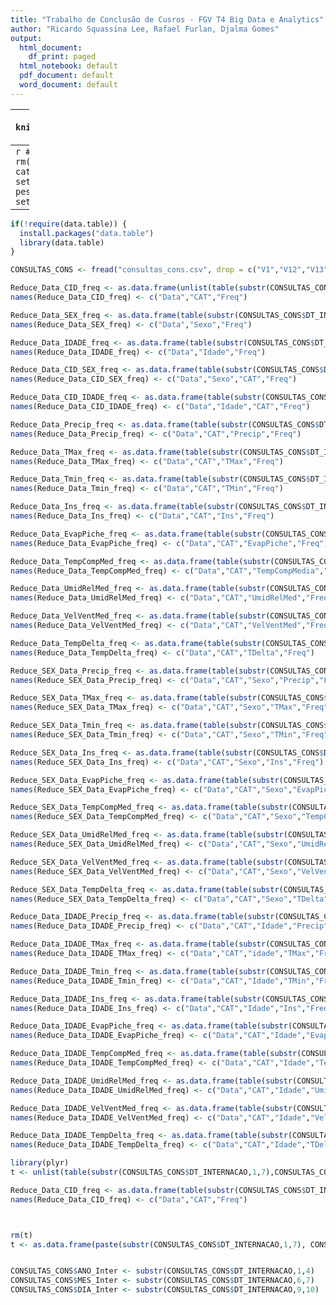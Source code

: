 ```yaml
---
title: "Trabalho de Conclusão de Cusros - FGV T4 Big Data e Analytics"
author: "Ricardo Squassina Lee, Rafael Furlan, Djalma Gomes"
output:
  html_document:
    df_print: paged
  html_notebook: default
  pdf_document: default
  word_document: default
---
```


---
```r
knitr::opts_chunk$set(echo = TRUE)
```


---
```r
#Iniciando o ambiente
rm(list = ls())
cat("\014") 
# setwd("~/Tresors/zz-pessoal/FGV/git/TCC")
setwd("./")
```

---
```r
if(!require(data.table)) {
  install.packages("data.table")
  library(data.table)
}

```

```r
CONSULTAS_CONS <- fread("consultas_cons.csv", drop = c("V1","V12","V13"))
```


```r
Reduce_Data_CID_freq <- as.data.frame(unlist(table(substr(CONSULTAS_CONS$DT_INTERNACAO,1,7),CONSULTAS_CONS$CAT)), stringsAsFactors = FALSE)
names(Reduce_Data_CID_freq) <- c("Data","CAT","Freq")

Reduce_Data_SEX_freq <- as.data.frame(table(substr(CONSULTAS_CONS$DT_INTERNACAO,1,7),CONSULTAS_CONS$SEXO_BENEFICIARIO))
names(Reduce_Data_SEX_freq) <- c("Data","Sexo","Freq")

Reduce_Data_IDADE_freq <- as.data.frame(table(substr(CONSULTAS_CONS$DT_INTERNACAO,1,7),CONSULTAS_CONS$IDADE_BENEFICIARIO))
names(Reduce_Data_IDADE_freq) <- c("Data","Idade","Freq")


```

```r

Reduce_Data_CID_SEX_freq <- as.data.frame(table(substr(CONSULTAS_CONS$DT_INTERNACAO,1,7),CONSULTAS_CONS$SEXO_BENEFICIARIO,CONSULTAS_CONS$CAT))
names(Reduce_Data_CID_SEX_freq) <- c("Data","Sexo","CAT","Freq")

Reduce_Data_CID_IDADE_freq <- as.data.frame(table(substr(CONSULTAS_CONS$DT_INTERNACAO,1,7),CONSULTAS_CONS$IDADE_BENEFICIARIO,CONSULTAS_CONS$CAT))
names(Reduce_Data_CID_IDADE_freq) <- c("Data","Idade","CAT","Freq")


```

```r

Reduce_Data_Precip_freq <- as.data.frame(table(substr(CONSULTAS_CONS$DT_INTERNACAO,1,7),CONSULTAS_CONS$CAT,CONSULTAS_CONS$CAT,CONSULTAS_CONS$Precip))
names(Reduce_Data_Precip_freq) <- c("Data","CAT","Precip","Freq")

Reduce_Data_TMax_freq <- as.data.frame(table(substr(CONSULTAS_CONS$DT_INTERNACAO,1,7),CONSULTAS_CONS$CAT,CONSULTAS_CONS$CAT,CONSULTAS_CONS$TMax))
names(Reduce_Data_TMax_freq) <- c("Data","CAT","TMax","Freq")

Reduce_Data_Tmin_freq <- as.data.frame(table(substr(CONSULTAS_CONS$DT_INTERNACAO,1,7),CONSULTAS_CONS$CAT,CONSULTAS_CONS$TMin))
names(Reduce_Data_Tmin_freq) <- c("Data","CAT","TMin","Freq")

Reduce_Data_Ins_freq <- as.data.frame(table(substr(CONSULTAS_CONS$DT_INTERNACAO,1,7),CONSULTAS_CONS$CAT,CONSULTAS_CONS$Ins))
names(Reduce_Data_Ins_freq) <- c("Data","CAT","Ins","Freq")

Reduce_Data_EvapPiche_freq <- as.data.frame(table(substr(CONSULTAS_CONS$DT_INTERNACAO,1,7),CONSULTAS_CONS$CAT,CONSULTAS_CONS$EvapPiche))
names(Reduce_Data_EvapPiche_freq) <- c("Data","CAT","EvapPiche","Freq")

Reduce_Data_TempCompMed_freq <- as.data.frame(table(substr(CONSULTAS_CONS$DT_INTERNACAO,1,7),CONSULTAS_CONS$CAT,CONSULTAS_CONS$TempCompMedia))
names(Reduce_Data_TempCompMed_freq) <- c("Data","CAT","TempCompMedia","Freq")

Reduce_Data_UmidRelMed_freq <- as.data.frame(table(substr(CONSULTAS_CONS$DT_INTERNACAO,1,7),CONSULTAS_CONS$CAT,CONSULTAS_CONS$UmidRelMed))
names(Reduce_Data_UmidRelMed_freq) <- c("Data","CAT","UmidRelMed","Freq")

Reduce_Data_VelVentMed_freq <- as.data.frame(table(substr(CONSULTAS_CONS$DT_INTERNACAO,1,7),CONSULTAS_CONS$CAT,CONSULTAS_CONS$VelVentMed))
names(Reduce_Data_VelVentMed_freq) <- c("Data","CAT","VelVentMed","Freq")

Reduce_Data_TempDelta_freq <- as.data.frame(table(substr(CONSULTAS_CONS$DT_INTERNACAO,1,7),CONSULTAS_CONS$CAT,(CONSULTAS_CONS$TMax - CONSULTAS_CONS$TMin)))
names(Reduce_Data_TempDelta_freq) <- c("Data","CAT","TDelta","Freq")


```

```r
Reduce_SEX_Data_Precip_freq <- as.data.frame(table(substr(CONSULTAS_CONS$DT_INTERNACAO,1,7),CONSULTAS_CONS$CAT,CONSULTAS_CONS$SEXO_BENEFICIARIO,CONSULTAS_CONS$Precip))
names(Reduce_SEX_Data_Precip_freq) <- c("Data","CAT","Sexo","Precip","Freq")

Reduce_SEX_Data_TMax_freq <- as.data.frame(table(substr(CONSULTAS_CONS$DT_INTERNACAO,1,7),CONSULTAS_CONS$CAT,CONSULTAS_CONS$SEXO_BENEFICIARIO,CONSULTAS_CONS$TMax))
names(Reduce_SEX_Data_TMax_freq) <- c("Data","CAT","Sexo","TMax","Freq")

Reduce_SEX_Data_Tmin_freq <- as.data.frame(table(substr(CONSULTAS_CONS$DT_INTERNACAO,1,7),CONSULTAS_CONS$CAT,CONSULTAS_CONS$SEXO_BENEFICIARIO,CONSULTAS_CONS$TMin))
names(Reduce_SEX_Data_Tmin_freq) <- c("Data","CAT","Sexo","TMin","Freq")

Reduce_SEX_Data_Ins_freq <- as.data.frame(table(substr(CONSULTAS_CONS$DT_INTERNACAO,1,7),CONSULTAS_CONS$CAT,CONSULTAS_CONS$SEXO_BENEFICIARIO,CONSULTAS_CONS$Ins))
names(Reduce_SEX_Data_Ins_freq) <- c("Data","CAT","Sexo","Ins","Freq")

Reduce_SEX_Data_EvapPiche_freq <- as.data.frame(table(substr(CONSULTAS_CONS$DT_INTERNACAO,1,7),CONSULTAS_CONS$CAT,CONSULTAS_CONS$SEXO_BENEFICIARIO,CONSULTAS_CONS$EvapPiche))
names(Reduce_SEX_Data_EvapPiche_freq) <- c("Data","CAT","Sexo","EvapPiche","Freq")

Reduce_SEX_Data_TempCompMed_freq <- as.data.frame(table(substr(CONSULTAS_CONS$DT_INTERNACAO,1,7),CONSULTAS_CONS$CAT,CONSULTAS_CONS$SEXO_BENEFICIARIO,CONSULTAS_CONS$TempCompMedia))
names(Reduce_SEX_Data_TempCompMed_freq) <- c("Data","CAT","Sexo","TempCompMedia","Freq")

Reduce_SEX_Data_UmidRelMed_freq <- as.data.frame(table(substr(CONSULTAS_CONS$DT_INTERNACAO,1,7),CONSULTAS_CONS$CAT,CONSULTAS_CONS$SEXO_BENEFICIARIO,CONSULTAS_CONS$UmidRelMed))
names(Reduce_SEX_Data_UmidRelMed_freq) <- c("Data","CAT","Sexo","UmidRelMed","Freq")

Reduce_SEX_Data_VelVentMed_freq <- as.data.frame(table(substr(CONSULTAS_CONS$DT_INTERNACAO,1,7),CONSULTAS_CONS$CAT,CONSULTAS_CONS$SEXO_BENEFICIARIO,CONSULTAS_CONS$VelVentMed))
names(Reduce_SEX_Data_VelVentMed_freq) <- c("Data","CAT","Sexo","VelVentMed","Freq")

Reduce_SEX_Data_TempDelta_freq <- as.data.frame(table(substr(CONSULTAS_CONS$DT_INTERNACAO,1,7),CONSULTAS_CONS$CAT,CONSULTAS_CONS$SEXO_BENEFICIARIO,(CONSULTAS_CONS$TMax - CONSULTAS_CONS$TMin)))
names(Reduce_SEX_Data_TempDelta_freq) <- c("Data","CAT","Sexo","TDelta","Freq")


```

```r


Reduce_Data_IDADE_Precip_freq <- as.data.frame(table(substr(CONSULTAS_CONS$DT_INTERNACAO,1,7),CONSULTAS_CONS$CAT,CONSULTAS_CONS$IDADE_BENEFICIARIO,CONSULTAS_CONS$Precip))
names(Reduce_Data_IDADE_Precip_freq) <- c("Data","CAT","Idade","Precip","Freq")

Reduce_Data_IDADE_TMax_freq <- as.data.frame(table(substr(CONSULTAS_CONS$DT_INTERNACAO,1,7),CONSULTAS_CONS$CAT,CONSULTAS_CONS$IDADE_BENEFICIARIO,CONSULTAS_CONS$TMax))
names(Reduce_Data_IDADE_TMax_freq) <- c("Data","CAT","idade","TMax","Freq")

Reduce_Data_IDADE_Tmin_freq <- as.data.frame(table(substr(CONSULTAS_CONS$DT_INTERNACAO,1,7),CONSULTAS_CONS$CAT,CONSULTAS_CONS$IDADE_BENEFICIARIO,CONSULTAS_CONS$TMin))
names(Reduce_Data_IDADE_Tmin_freq) <- c("Data","CAT","Idade","TMin","Freq")

Reduce_Data_IDADE_Ins_freq <- as.data.frame(table(substr(CONSULTAS_CONS$DT_INTERNACAO,1,7),CONSULTAS_CONS$CAT,CONSULTAS_CONS$IDADE_BENEFICIARIO,CONSULTAS_CONS$Ins))
names(Reduce_Data_IDADE_Ins_freq) <- c("Data","CAT","Idade","Ins","Freq")

Reduce_Data_IDADE_EvapPiche_freq <- as.data.frame(table(substr(CONSULTAS_CONS$DT_INTERNACAO,1,7),CONSULTAS_CONS$CAT,CONSULTAS_CONS$IDADE_BENEFICIARIO,CONSULTAS_CONS$EvapPiche))
names(Reduce_Data_IDADE_EvapPiche_freq) <- c("Data","CAT","Idade","EvapPiche","Freq")

Reduce_Data_IDADE_TempCompMed_freq <- as.data.frame(table(substr(CONSULTAS_CONS$DT_INTERNACAO,1,7),CONSULTAS_CONS$CAT,CONSULTAS_CONS$IDADE_BENEFICIARIO,CONSULTAS_CONS$TempCompMedia))
names(Reduce_Data_IDADE_TempCompMed_freq) <- c("Data","CAT","Idade","TempCompMedia","Freq")

Reduce_Data_IDADE_UmidRelMed_freq <- as.data.frame(table(substr(CONSULTAS_CONS$DT_INTERNACAO,1,7),CONSULTAS_CONS$CAT,CONSULTAS_CONS$IDADE_BENEFICIARIO,CONSULTAS_CONS$UmidRelMed))
names(Reduce_Data_IDADE_UmidRelMed_freq) <- c("Data","CAT","Idade","UmidRelMed","Freq")

Reduce_Data_IDADE_VelVentMed_freq <- as.data.frame(table(substr(CONSULTAS_CONS$DT_INTERNACAO,1,7),CONSULTAS_CONS$CAT,CONSULTAS_CONS$IDADE_BENEFICIARIO,CONSULTAS_CONS$VelVentMed))
names(Reduce_Data_IDADE_VelVentMed_freq) <- c("Data","CAT","Idade","VelVentMed","Freq")

Reduce_Data_IDADE_TempDelta_freq <- as.data.frame(table(substr(CONSULTAS_CONS$DT_INTERNACAO,1,7),CONSULTAS_CONS$CAT,CONSULTAS_CONS$IDADE_BENEFICIARIO,(CONSULTAS_CONS$TMax - CONSULTAS_CONS$TMin)))
names(Reduce_Data_IDADE_TempDelta_freq) <- c("Data","CAT","Idade","TDelta","Freq")
```



```r
library(plyr)
t <- unlist(table(substr(CONSULTAS_CONS$DT_INTERNACAO,1,7),CONSULTAS_CONS$CAT))

Reduce_Data_CID_freq <- as.data.frame(table(substr(CONSULTAS_CONS$DT_INTERNACAO,1,7),CONSULTAS_CONS$CAT, exclude = NULL))
names(Reduce_Data_CID_freq) <- c("Data","CAT","Freq")



rm(t)
t <- as.data.frame(paste(substr(CONSULTAS_CONS$DT_INTERNACAO,1,7), CONSULTAS_CONS$CAT, CONSULTAS_CONS$CAT, CONSULTAS_CONS$Precip))


CONSULTAS_CONS$ANO_Inter <- substr(CONSULTAS_CONS$DT_INTERNACAO,1,4)
CONSULTAS_CONS$MES_Inter <- substr(CONSULTAS_CONS$DT_INTERNACAO,6,7)
CONSULTAS_CONS$DIA_Inter <- substr(CONSULTAS_CONS$DT_INTERNACAO,9,10)

```

